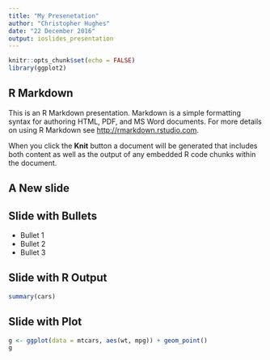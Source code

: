```yaml
---
title: "My Presenetation"
author: "Christopher Hughes"
date: "22 December 2016"
output: ioslides_presentation
---
```


```r
knitr::opts_chunk$set(echo = FALSE)
library(ggplot2)
```

## R Markdown

This is an R Markdown presentation. Markdown is a simple formatting syntax for authoring HTML, PDF, and MS Word documents. For more details on using R Markdown see <http://rmarkdown.rstudio.com>.

When you click the **Knit** button a document will be generated that includes both content as well as the output of any embedded R code chunks within the document.

## A New slide

## Slide with Bullets

- Bullet 1
- Bullet 2
- Bullet 3

## Slide with R Output

```r
summary(cars)
```

## Slide with Plot

```r
g <- ggplot(data = mtcars, aes(wt, mpg)) + geom_point()
g
```

